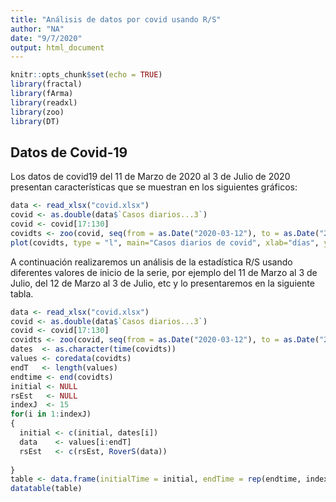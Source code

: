```yaml
---
title: "Análisis de datos por covid usando R/S"
author: "NA"
date: "9/7/2020"
output: html_document
---
```


```r
knitr::opts_chunk$set(echo = TRUE)
library(fractal)
library(fArma)
library(readxl)
library(zoo)
library(DT)
```

## Datos de Covid-19

Los datos de covid19 del 11 de Marzo de 2020 al 3 de Julio de 2020 presentan características que se muestran en los siguientes gráficos:

```r
data <- read_xlsx("covid.xlsx")
covid <- as.double(data$`Casos diarios...3`)
covid <- covid[17:130]
covidts <- zoo(covid, seq(from = as.Date("2020-03-12"), to = as.Date("2020-07-03"), by = 1))
plot(covidts, type = "l", main="Casos diarios de covid", xlab="días", ylab="No de casos")

```

A continuación realizaremos un análisis de la estadística R/S usando diferentes valores de inicio de la serie, por ejemplo del 11 de Marzo al 3 de Julio, del 12 de Marzo al 3 de Julio, etc y lo presentaremos en la siguiente tabla.

```r
data <- read_xlsx("covid.xlsx")
covid <- as.double(data$`Casos diarios...3`)
covid <- covid[17:130]
covidts <- zoo(covid, seq(from = as.Date("2020-03-12"), to = as.Date("2020-07-03"), by = 1))
dates  <- as.character(time(covidts))
values <- coredata(covidts)
endT   <- length(values)
endtime <- end(covidts)
initial <- NULL
rsEst   <- NULL
indexJ  <- 15
for(i in 1:indexJ)
{
  initial <- c(initial, dates[i])
  data    <- values[i:endT]
  rsEst   <- c(rsEst, RoverS(data))
  
}
table <- data.frame(initialTime = initial, endTime = rep(endtime, indexJ), Estimations=rsEst)
datatable(table)

```

